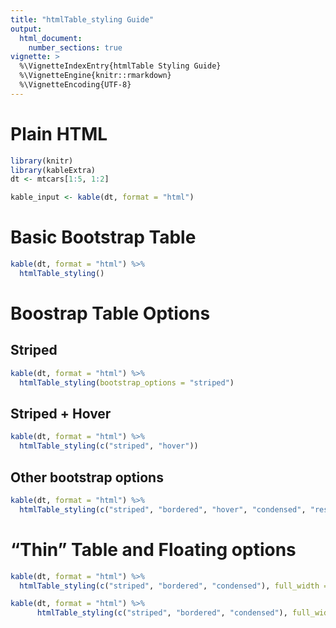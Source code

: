 ```yaml
---
title: "htmlTable_styling Guide"
output: 
  html_document:
    number_sections: true
vignette: >
  %\VignetteIndexEntry{htmlTable Styling Guide}
  %\VignetteEngine{knitr::rmarkdown} 
  %\VignetteEncoding{UTF-8}
---
```


# Plain HTML 
```r
library(knitr)
library(kableExtra)
dt <- mtcars[1:5, 1:2]

kable_input <- kable(dt, format = "html")
```

# Basic Bootstrap Table
```r
kable(dt, format = "html") %>%
  htmlTable_styling()
```

# Boostrap Table Options
## Striped
```r
kable(dt, format = "html") %>%
  htmlTable_styling(bootstrap_options = "striped")
```

## Striped + Hover
```r
kable(dt, format = "html") %>%
  htmlTable_styling(c("striped", "hover"))
```

## Other bootstrap options
```r
kable(dt, format = "html") %>%
  htmlTable_styling(c("striped", "bordered", "hover", "condensed", "responsive"))
```

# "Thin" Table and Floating options
```r
kable(dt, format = "html") %>%
  htmlTable_styling(c("striped", "bordered", "condensed"), full_width = F)
```

```r
kable(dt, format = "html") %>%
      htmlTable_styling(c("striped", "bordered", "condensed"), full_width = F, float = "left")
```



